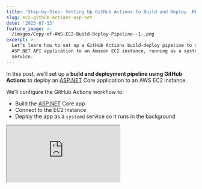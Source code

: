 ```yaml
---
title: 'Step-by-Step: Setting Up GitHub Actions to Build and Deploy .NET to EC2'
slug: ec2-github-actions-asp-net
date: '2025-07-13'
feature_image: >-
  /images/Copy-of-AWS-EC2-Build-Deploy-Pipeline--1-.png
excerpt: >-
  Let's learn how to set up a GitHub Actions build-deploy pipeline to deploy an
  ASP.NET API application to an Amazon EC2 instance, running as a systemd
  service.
---
```

In this post, we’ll set up a **build and deployment pipeline using GitHub Actions** to deploy an [ASP.NET](http://ASP.NET) Core application to an AWS EC2 instance.

We’ll configure the GitHub Actions workflow to:

-   Build the [ASP.NET](http://ASP.NET) Core app
-   Connect to the EC2 instance
-   Deploy the app as a `systemd` service so it runs in the background

<iframe src="https://www.youtube.com/embed/hViTuEA75-w?feature=oembed" />

This post is part of my [AWS EC2 series](/blog/tag/ec2/), and thanks to AWS for sponsoring this video.

If you are completely new to running .NET apps on AWS EC2 I highly recommend checking out my Step-by-Step guide.

<PostCard 
  title="Deploying a .NET Web API on Amazon EC2: A Step-by-Step Guide"
  description="Let’s learn how to leverage Amazon EC2 to host your .NET applications. In this post, we will learn how to create an EC2 instance, set it up with .NET runtime, upload your .NET application, and run it from there."
  slug="amazon-ec2-dotnet-api-hosting/"
  image="/images/EC2-ASP-NET.png"
/>

## Setting Up EC2 Instance

Before we dive into the GitHub Actions setup, we need an EC2 instance ready to host our ASP NET Core app.

We will use AWS CDK to define and deploy the required AWS infrastructure.

I will be running the CDK deploy step manually outside of GitHub Actions to keep our build and deployment pipeline faster and more focused on the app itself.

<PostCard 
  title="AWS CDK For The .NET Developer: How To Easily Get Started"
  description="AWS CDK simplifies Cloud Infrastructure management. CDK lets you define AWS resources using first-class programming concepts. It translates your code into AWS CloudFormation templates, which can be used to provision AWS resources for your application. Let’s get started using .NET and C#."
  slug="aws-cdk-dotnet/"
  image="/images/AWS-CDK-3.png"
/>

Here's a snippet from the [CDK code](https://github.com/rahulpnath/aws-ec2/commit/1c358d5218a1b84206048043bf04eef854d0a70f#diff-ceaf3769e56ae6c1122a8121107e005a33d99b33f6580d4521e7705f9d17dbfd) to set up the EC2 instance.

```csharp
/ Create EC2 InstanceMore actions
var instance = new Instance_(this, "WebApiInstance", new InstanceProps {
  InstanceType = InstanceType.Of(InstanceClass.BURSTABLE3, InstanceSize.MICRO),
    MachineImage = MachineImage.LatestAmazonLinux2023(),
    Vpc = vpc,
    Role = role,
    SecurityGroup = securityGroup,
    KeyPair = KeyPair.FromKeyPairName(this, "key-0a498c763ef8ab954", "my-key-pair"),
});
```

To set up the key pair navigate to the AWS Console → EC2 → Key Pairs

![](/images/image.png)

We use this key pair to connect to the EC2 instance later from GitHub actions file to deploy our .NET application.

To keep our GH Actions file more focused on the application, we will be running the infrastructure setup outside of it. For this example, you can directly run the `cdk deploy` command from the root of the repository, which will create the EC2 instances.

Alternatively, you can also have a separate GH actions or include it in your application deployment steps as well.

## Deploying ASP.NET App as Systems Service File

For this demo, we will use a [simple ASP.NET Core Web Api](https://github.com/rahulpnath/aws-ec2/tree/main/src/MyApi) application created by the default template.

We’ll run the app in the background using a `systemd` service.

💡

__A systemd service lets you manage your application like any other Linux service — you can start, stop, restart, and enable it to run automatically on boot.__

Here is the [systemd](https://github.com/rahulpnath/aws-ec2/blob/main/src/MyApi/myapi.service) service file we will use.

### Key Sections of systemd File

-   **\[Unit\]**
    -   `Description`: Provides a description of the service.
-   **\[Service\]**
    -   `WorkingDirectory`: The directory where your app is located.
    -   `ExecStart`: The command to start your application.
    -   `Restart=always`: Ensures the app restarts automatically if it crashes or stops.
    -   `User`: Specifies the user under which the app runs (`ec2-user`).
    -   `Environment`: Sets environment variables:
        -   `DOTNET_SYSTEM_GLOBALIZATION_INVARIANT=1`: Enables globalization features without needing ICU libraries.
        -   `ASPNETCORE_ENVIRONMENT=Production`: Sets the environment to Production.
        -   `ASPNETCORE_URLS=http://0.0.0.0:5000`: Binds the app to all network interfaces on port 5000.
-   **\[Install\]**
    -   `WantedBy=multi-user.target`: Ensures the service starts automatically on system boot.

## GitHub Actions Build and Deployment Pipeline

With that all out of the way, let's set up our GitHub Actions pipeline to deploy our ASP.NET app to the EC2 instance.  
  
Whenever code is pushed to the branch, the workflow:

-   **Builds the application** into a self-contained, production-ready artifact.
-   **Deploys it to an EC2 instance**, stopping the current service, copying the new build, and restarting the service.

### Building the .NET Publish Artifact

This GitHub Actions workflow starts when a push is made to the `test` branch. It prepares the environment and builds the application for deployment:

-   Uses `.NET 9.0.x`, configured via `actions/setup-dotnet`.
-   Check out the code from the repository.
-   Runs `dotnet publish` from the `src/` directory, targeting `linux-x64` and generating a **self-contained** release build.
-   Outputs the build to a `./publish` folder for deployment.

```yaml
- uses: actions/checkout@v3

- name: Setup .NET
  uses: actions/setup-dotnet@v3
  with:
    dotnet-version: ${{ env.DOTNET_VERSION }}

- name: Publish
  working-directory: src
  run: dotnet publish ${{ env.PROJECT_PATH }} --configuration Release --output ./publish --self-contained true -r linux-x64
```

This ensures a clean, ready-to-run build that includes the .NET runtime.

### Deploying to EC2

After the build step, the workflow deploys the application to an EC2 instance using a secure SSH connection. It authenticates using AWS credentials from GitHub Secrets, then handles the deployment process end-to-end.

Key steps include:

-   **Connecting via SSH** with a private key provided at runtime
-   **Stopping the existing service** and cleaning the deployment directory
-   **Transferring the published files and service definition** to the EC2 instance
-   **Reloading `systemd` and restarting the service** to run the new version

```yaml
- name: Configure AWS credentials
  uses: aws-actions/configure-aws-credentials@v2
  with:
    aws-access-key-id: ${{ secrets.AWS_ACCESS_KEY_ID }}
    aws-secret-access-key: ${{ secrets.AWS_SECRET_ACCESS_KEY }}
    aws-region: ${{ secrets.AWS_REGION }}

- name: Copy files to EC2
  working-directory: src
  env:
    EC2_SSH_KEY: ${{ secrets.EC2_SSH_KEY }}
    EC2_USERNAME: ${{ secrets.EC2_USERNAME }}
  run: |
    echo "$EC2_SSH_KEY" > ssh_key.pem
    chmod 600 ssh_key.pem

    # Stop the service and clear the directory
    ssh -o StrictHostKeyChecking=no -i ssh_key.pem $EC2_USERNAME '
     sudo systemctl stop myapi || true
     rm -rf ~/myapi/*
    '

    # Copy the published files
    scp -o StrictHostKeyChecking=no -i ssh_key.pem -r ./publish/* $EC2_USERNAME:~/myapi/

    # Copy the service file
    scp -o StrictHostKeyChecking=no -i ssh_key.pem ./MyApi/myapi.service $EC2_USERNAME:~/myapi/

    # Setup and start the service
    ssh -o StrictHostKeyChecking=no -i ssh_key.pem $EC2_USERNAME '
     sudo cp ~/myapi/myapi.service /etc/systemd/system/
     sudo chmod +x ~/myapi/MyApi
     sudo systemctl daemon-reload
     sudo systemctl enable myapi
     sudo systemctl restart myapi
    '

```

This ensures a consistent and automated deployment with minimal manual intervention.

The GH Actions will be automatically triggered on commits in the `main` branch, or you can trigger a manual build under the [Actions](https://github.com/rahulpnath/aws-ec2/actions) tab.

Once deployed, you can navigate to your ASP.NET API via the EC2 instance's public DNS address and the port (_5000_) on which the application is configured.

_You can view the code at this_ [_commit_](https://github.com/rahulpnath/aws-ec2/tree/ea11b4f9ac21491b263a216434584fa2d44d02a4)_, which captures the project as of that date. For the latest version, please check the main branch._
